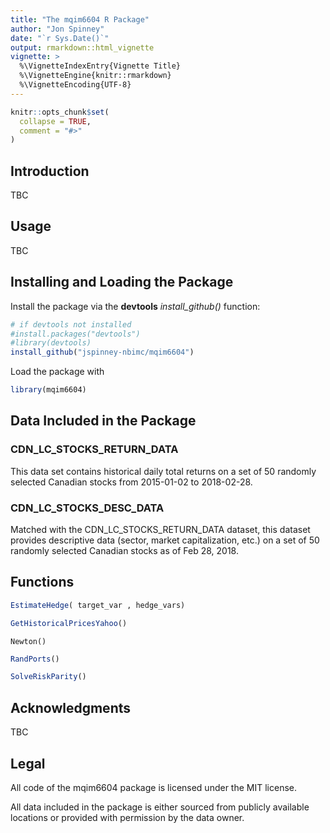 ```yaml
---
title: "The mqim6604 R Package"
author: "Jon Spinney"
date: "`r Sys.Date()`"
output: rmarkdown::html_vignette
vignette: >
  %\VignetteIndexEntry{Vignette Title}
  %\VignetteEngine{knitr::rmarkdown}
  %\VignetteEncoding{UTF-8}
---
```


```r
knitr::opts_chunk$set(
  collapse = TRUE,
  comment = "#>"
)
```

## Introduction

TBC

## Usage

TBC

## Installing and Loading the Package

Install the package via the **devtools** *install_github()* function:

```r
# if devtools not installed
#install.packages("devtools")
#library(devtools)
install_github("jspinney-nbimc/mqim6604")
```

Load the package with

```r
library(mqim6604)
```

## Data Included in the Package

### CDN_LC_STOCKS_RETURN_DATA

This data set contains historical daily total returns on a set of 50 randomly selected Canadian stocks from 2015-01-02 to 2018-02-28.

### CDN_LC_STOCKS_DESC_DATA

Matched with the CDN_LC_STOCKS_RETURN_DATA dataset, this dataset provides descriptive data (sector, market capitalization, etc.) on a set of 50 randomly selected Canadian stocks as of Feb 28, 2018.

## Functions

```r
EstimateHedge( target_var , hedge_vars)
```

```r
GetHistoricalPricesYahoo()
```

```rm
Newton()
```

```r
RandPorts()
```

```r
SolveRiskParity()
```

## Acknowledgments

TBC

## Legal

All code of the mqim6604 package is licensed under the MIT license.

All data included in the package is either sourced from publicly available locations or provided with permission by  the data owner.
